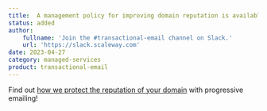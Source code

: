 ```yaml
---
title:  A management policy for improving domain reputation is available!
status: added
author:
    fullname: 'Join the #transactional-email channel on Slack.'
    url: 'https://slack.scaleway.com'
date: 2023-04-27
category: managed-services
product: transactional-email
---
```


Find out [how we protect the reputation of your domain](/managed-services/transactional-email/reference-content/protecting-your-domain-reputation/) with progressive emailing! 




